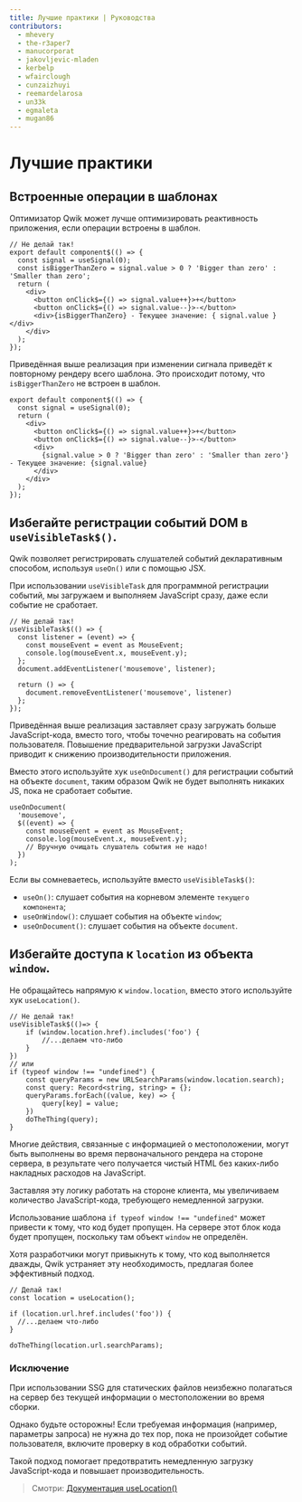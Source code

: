 ```yaml
---
title: Лучшие практики | Руководства
contributors:
  - mhevery
  - the-r3aper7
  - manucorporat
  - jakovljevic-mladen
  - kerbelp
  - wfairclough
  - cunzaizhuyi
  - reemardelarosa
  - un33k
  - egmaleta
  - mugan86
---
```


# Лучшие практики

## Встроенные операции в шаблонах

Оптимизатор Qwik может лучше оптимизировать реактивность приложения, если операции встроены в шаблон.

```tsx title="Плохая реализация"
// Не делай так!
export default component$(() => {
  const signal = useSignal(0);
  const isBiggerThanZero = signal.value > 0 ? 'Bigger than zero' : 'Smaller than zero';
  return (
    <div>
      <button onClick$={() => signal.value++}>+</button>
      <button onClick$={() => signal.value--}>-</button>
      <div>{isBiggerThanZero} - Текущее значение: { signal.value }</div>
    </div>
  );
});
```

Приведённая выше реализация при изменении сигнала приведёт к повторному рендеру всего шаблона. Это происходит потому, что `isBiggerThanZero` не встроен в шаблон.

```tsx title="Оптимальная реализация"
export default component$(() => {
  const signal = useSignal(0);
  return (
    <div>
      <button onClick$={() => signal.value++}>+</button>
      <button onClick$={() => signal.value--}>-</button>
      <div>
        {signal.value > 0 ? 'Bigger than zero' : 'Smaller than zero'} - Текущее значение: {signal.value}
      </div>
    </div>
  );
});
```

## Избегайте регистрации событий DOM в `useVisibleTask$()`.

Qwik позволяет регистрировать слушателей событий декларативным способом, используя `useOn()` или с помощью JSX.

При использовании `useVisibleTask` для программной регистрации событий, мы загружаем и выполняем JavaScript сразу, даже если событие не сработает.

```tsx title="Плохая реализация"
// Не делай так!
useVisibleTask$(() => {
  const listener = (event) => {
    const mouseEvent = event as MouseEvent;
    console.log(mouseEvent.x, mouseEvent.y);
  };
  document.addEventListener('mousemove', listener);

  return () => {
    document.removeEventListener('mousemove', listener)
  };
});
```

Приведённая выше реализация заставляет сразу загружать больше JavaScript-кода, вместо того, чтобы точечно реагировать на события пользователя. Повышение предварительной загрузки JavaScript приводит к снижению производительности приложения.

Вместо этого используйте хук `useOnDocument()` для регистрации событий на объекте `document`, таким образом Qwik не будет выполнять никаких JS, пока не сработает событие.

```tsx title="Оптимальная реализация"
useOnDocument(
  'mousemove',
  $((event) => {
    const mouseEvent = event as MouseEvent;
    console.log(mouseEvent.x, mouseEvent.y);
    // Вручную очищать слушатель события не надо!
  })
);
```

Если вы сомневаетесь, используйте вместо `useVisibleTask$()`:
- `useOn()`: слушает события на корневом элементе `текущего компонента`;
- `useOnWindow()`: слушает события на объекте `window`;
- `useOnDocument()`: слушает события на объекте `document`.

## Избегайте доступа к `location` из объекта `window`.

Не обращайтесь напрямую к `window.location`, вместо этого используйте хук `useLocation()`.

```tsx title="Неправильная реализация"
// Не делай так!
useVisibleTask$(()=> {
    if (window.location.href).includes('foo') {
        //...делаем что-либо
    }
})
// или
if (typeof window !== "undefined") {
    const queryParams = new URLSearchParams(window.location.search);
    const query: Record<string, string> = {};
    queryParams.forEach((value, key) => {
        query[key] = value;
    })
    doTheThing(query);
}
```

Многие действия, связанные с информацией о местоположении, могут быть выполнены во время первоначального рендера на стороне сервера, в результате чего получается чистый HTML без каких-либо накладных расходов на JavaScript.

Заставляя эту логику работать на стороне клиента, мы увеличиваем количество JavaScript-кода, требующего немедленной загрузки.

Использование шаблона `if typeof window !== "undefined"` может привести к тому, что код будет пропущен. На сервере этот блок кода будет пропущен, поскольку там объект `window` не определён.

Хотя разработчики могут привыкнуть к тому, что код выполняется дважды, Qwik устраняет эту необходимость, предлагая более эффективный подход.

```tsx title="Оптимальная реализация"
// Делай так!
const location = useLocation();

if (location.url.href.includes('foo')) {
  //...делаем что-либо
}

doTheThing(location.url.searchParams);
```

### Исключение

При использовании SSG для статических файлов неизбежно полагаться на сервер без текущей информации о местоположении во время сборки.

Однако будьте осторожны! Если требуемая информация (например, параметры запроса) не нужна до тех пор, пока не произойдет событие пользователя, включите проверку в код обработки событий.

Такой подход помогает предотвратить немедленную загрузку JavaScript-кода и повышает производительность.

> Смотри: [Документация useLocation()](../../api/index.mdx#uselocation)
